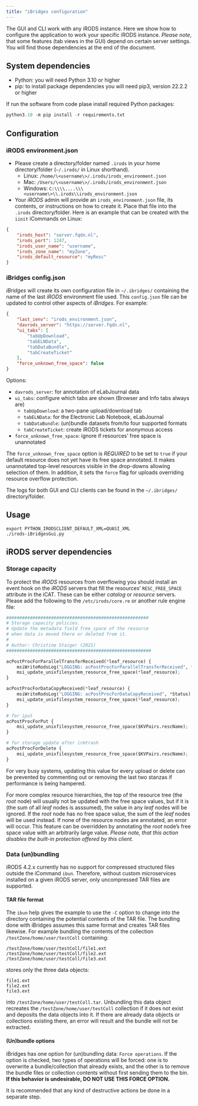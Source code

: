 ```yaml
---
title: "iBridges configuration"
---
```

The GUI and CLI work with any iRODS instance. Here we show how to configure the application to work your specific iRODS instance.
*Please note*, that some features (tab views in the GUI) depend on certain server settings. You will find those dependencies at the end of the document.

## System dependencies
- Python: you will need Python 3.10 or higher
- pip: to install package dependencies you will need pip3, version 22.2.2 or higher

If run the software from code plase install required Python packages:

```py
python3.10 -m pip install -r requirements.txt
```

## Configuration
### iRODS environment.json

- Please create a directory/folder named `.irods` in your home directory/folder (`~/.irods/` in Linux shorthand).
  - Linux: `/home/\<username\>/.irods/irods_environment.json`
  - Mac: `/Users/\<username\>/.irods/irods_environment.json`
  - Windows: `C:\\\\....\\\<username\>\\.irods\\irods_environment.json`

- Your *iRODS* admin will provide an `irods_environment.json` file, its contents, or instructions on how to create it.  Place that file into the `.irods` directory/folder.  Here is an example that can be created with the `iinit` iCommands on Linux:

```json
{
    "irods_host": "server.fqdn.nl", 
    "irods_port": 1247, 
    "irods_user_name": "username", 
    "irods_zone_name": "myZone", 
    "irods_default_resource": "myResc" 
}
```

### iBridges config.json

*iBridges* will create its own configuration file in `~/.ibridges/` containing the name of the last *iRODS* environment file used.  This `config.json` file can be updated to control other aspects of *iBridges*.  For example:

```json
{
    "last_ienv": "irods_environment.json",
    "davrods_server": "https://server.fqdn.nl",
    "ui_tabs": [
        "tabUpDownload",
        "tabELNData",
        "tabDataBundle",
        "tabCreateTicket"
    ],
    "force_unknown_free_space": false
}
```
Options:

- `davrods_server`: for annotation of eLabJournal data
- `ui_tabs`: configure which tabs are shown (Browser and Info tabs always are)
    - `tabUpDownload`: a two-pane upload/download tab
    - `tabELNData`: for the Electronic Lab Notebook, eLabJournal
    - `tabDataBundle`: (un)bundle datasets from/to four supported formats
    - `tabCreateTicket`: create iRODS tickets for anonymous access
- `force_unknown_free_space`: ignore if resources' free space is unannotated

The `force_unknown_free_space` option is *REQUIRED* to be set to `true` if your default resource does not yet have its free space annotated.  It makes unannotated top-level resources visible in the drop-downs allowing selection of them.  In addition, it sets the `force` flag for uploads overriding resource overflow protection.

The logs for both GUI and CLI clients can be found in the `~/.ibridges/` directory/folder.

## Usage

```
export PYTHON_IRODSCLIENT_DEFAULT_XML=QUASI_XML
./irods-iBridgesGui.py
```

## iRODS server dependencies
### Storage capacity

To protect the *iRODS* resources from overflowing you should install an event hook on the *iRODS* servers that fill the resources' `RESC_FREE_SPACE` attribute in the iCAT.  These can be either *catalog* or *resource* servers.  Please add the following to the `/etc/irods/core.re` or another rule engine file:

```py
######################################################
# Storage capacity policies.
# Update the metadata field free_space of the resource
# when data is moved there or deleted from it.
#
# Author: Christine Staiger (2021)
#######################################################

acPostProcForParallelTransferReceived(*leaf_resource) {
    msiWriteRodsLog("LOGGING: acPostProcForParallelTransferReceived", *Status);
    msi_update_unixfilesystem_resource_free_space(*leaf_resource);
}

acPostProcForDataCopyReceived(*leaf_resource) {
    msiWriteRodsLog("LOGGING: acPostProcForDataCopyReceived", *Status);
    msi_update_unixfilesystem_resource_free_space(*leaf_resource);
}

# for iput
acPostProcForPut {
    msi_update_unixfilesystem_resource_free_space($KVPairs.rescName);
}

# for storage update after irmtrash
acPostProcForDelete {
    msi_update_unixfilesystem_resource_free_space($KVPairs.rescName);
}
```

For very busy systems, updating this value for every upload or delete can be prevented by commenting out or removing the last two stanzas if performance is being hampered.

For more complex resource hierarchies, the top of the resource tree (the _root_ node) will usually not be updated with the free space values, but if it is (the sum of all _leaf_ nodes is asssumed), the value in any _leaf_ nodes will be ignored.  If the _root_ node has no free space value, the sum of the _leaf_ nodes will be used instead.  If none of the resource nodes are annotated, an error will occur.  This feature can be overridden by annotating the _root_ node's free space value with an arbitrarily large value.  _*Please note, that this action disables the built-in protection offered by this client.*_

### Data (un)bundling

iRODS 4.2.x currently has no support for compressed structured files outside the iCommand `ibun`.  Therefore, without custom microservices installed on a given iRODS server, only uncompressed TAR files are supported.

#### TAR file format

The `ibun` help gives the example to use the `-C` option to change into the directory containing the potential contents of the TAR file.  The bundling done with iBridges assumes this same format and creates TAR files likewise.  For example bundling the contents of the collection `/testZone/home/user/testColl` containing:

```commandline
/testZone/home/user/testColl/file1.ext
/testZone/home/user/testColl/file2.ext
/testZone/home/user/testColl/file3.ext
```

stores only the three data objects:

```commandline
file1.ext
file2.ext
file3.ext
```

into `/testZone/home/user/testColl.tar`.  Unbundling this data object recreates the `/testZone/home/user/testColl` collection if it does not exist and deposits the data objects into it.  If there are already data objects or collections existing there, an error will result and the bundle will not be extracted.

#### (Un)bundle options

iBridges has one option for (un)bundling data: `Force operations`.  If the option is checked, two types of operations will be forced: one is to overwrite a bundle/collection that already exists, and the other is to remove the bundle files or collection contents without first sending them to the bin.  **If this behavior is undesirable, DO NOT USE THIS FORCE OPTION.**

It is recommended that any kind of destructive actions be done in a separate step.
